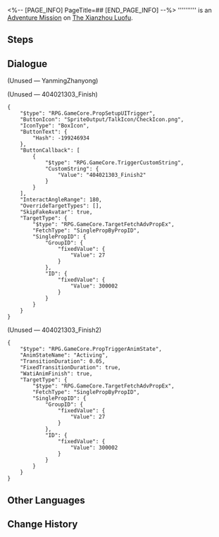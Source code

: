 <%-- [PAGE_INFO]
PageTitle=##
[END_PAGE_INFO] --%>
{{Stub|Dialogue.}}
{{Mission Infobox
|id            = 4040213
|title         = 
|image         = <!--Mission .png-->
|type          = Adventure
|event_name    = 
|chapter       = 
|requirements  = 
* [[Trailblaze Mission]] ''[[The Hound Chases the Fox]]'' completed
* {{cx}}<!--Hidden Mission ID 4040201--> completed
|summary       = <!--official mission summary from Fate's Atlas-->
|characters    = Trailblazer; Yanming
|startLocation = [[The Xianzhou Luofu]] - [[Palace of Astrum]]
|world         = The Xianzhou Luofu
|area          = Palace of Astrum
|prev          = 
|next          = 
|rewards       = Recipe: Ruby Potion*1 { text = Recipe: Ruby Potion }; Strale*10; Credit*5,000
}}
'''''''''' is an [[Adventure Mission]] on [[The Xianzhou Luofu]].

==Steps==


<!--
==Gameplay Notes==

--><!--
==Trial Character==

-->
==Dialogue==
{{Stub Dialogue}}

;(Unused &mdash; YanmingZhanyong)


;(Unused &mdash; 404021303_Finish)
<pre>{
	"$type": "RPG.GameCore.PropSetupUITrigger",
	"ButtonIcon": "SpriteOutput/TalkIcon/CheckIcon.png",
	"IconType": "BoxIcon",
	"ButtonText": {
		"Hash": -199246934
	},
	"ButtonCallback": [
		{
			"$type": "RPG.GameCore.TriggerCustomString",
			"CustomString": {
				"Value": "404021303_Finish2"
			}
		}
	],
	"InteractAngleRange": 180,
	"OverrideTargetTypes": [],
	"SkipFakeAvatar": true,
	"TargetType": {
		"$type": "RPG.GameCore.TargetFetchAdvPropEx",
		"FetchType": "SinglePropByPropID",
		"SinglePropID": {
			"GroupID": {
				"fixedValue": {
					"Value": 27
				}
			},
			"ID": {
				"fixedValue": {
					"Value": 300002
				}
			}
		}
	}
}</pre>

;(Unused &mdash; 404021303_Finish2)
<pre>{
	"$type": "RPG.GameCore.PropTriggerAnimState",
	"AnimStateName": "Activing",
	"TransitionDuration": 0.05,
	"FixedTransitionDuration": true,
	"WatiAnimFinish": true,
	"TargetType": {
		"$type": "RPG.GameCore.TargetFetchAdvPropEx",
		"FetchType": "SinglePropByPropID",
		"SinglePropID": {
			"GroupID": {
				"fixedValue": {
					"Value": 27
				}
			},
			"ID": {
				"fixedValue": {
					"Value": 300002
				}
			}
		}
	}
}</pre>
{{Dialogue End}}

==Other Languages==
{{Other Languages
|en   = 
|zhs  = 
|zht  = 
|ja   = 
|ko   = 
|es   = 
|fr   = 
|ru   = 
|th   = 
|vi   = 
|de   = 
|id   = 
|pt   = 
}}

==Change History==
{{Change History|1.0}}

